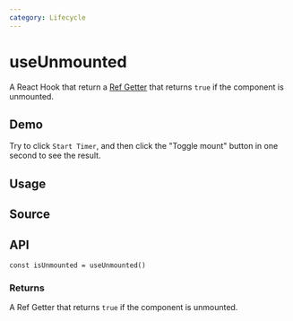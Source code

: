 ```yaml
---
category: Lifecycle
---
```


# useUnmounted


<HooksType category="Lifecycle" />

A React Hook that return a [Ref Getter](/docs/features/ref-getter) that returns `true` if the component is unmounted.

## Demo

Try to click `Start Timer`, and then click the "Toggle mount" button in one second to see the result.


<App />

## Usage



## Source


<Source />

## API

```tsx
const isUnmounted = useUnmounted()
```

### Returns


<Tip type="ref-getter" name="isUnmounted" />

A Ref Getter that returns `true` if the component is unmounted.

